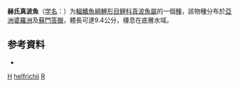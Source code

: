 {{Speciesbox
| taxon = Rasborichthys helfrichii
| status = LC
| status_system = IUCN3.1
| binomial_authority = [[Bleeker|Bleeker]], 1856
| synonyms = *''Leuciscus helfrichii''<br /><small>Bleeker, 1856</small>''
}}

'''赫氏真波魚'''（[[学名|学名]]：{{lang|la|'''''Rasborichthys helfrichii'''''}}）为[[輻鰭魚綱|輻鰭魚綱]][[鯉形目|鯉形目]][[鲤科|鲤科]][[真波魚屬|真波魚屬]]的一個[[種|種]]，該物種分布於[[亞洲|亞洲]][[婆羅洲|婆羅洲]]及[[蘇門答臘|蘇門答臘]]，體長可達9.4公分，棲息在底層水域。

==参考資料==
*{{FishBase_species|genus=Rasborichthys|species=helfrichii|year=2011|month=12}}

{{鲤形目小作品}}

{{taxonbar}}
[[Category:_1856年描述的鱼类|H]]
[[Category:真波魚屬|helfrichii]]
[[Category:1856年描述的魚類|R]]